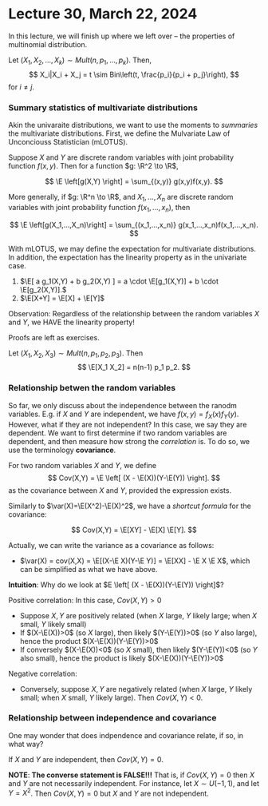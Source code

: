 # Lecture 30, March 22, 2024


In this lecture, we will finish up where we left over -- the properties of multinomial distribution.

::: {.theorem name="Conditional distribution of multinomial"}
Let $(X_1, X_2, \ldots, X_k) \sim Mult(n, p_1, \ldots, p_k)$.
Then,
$$
X_i|X_i + X_j = t \sim Bin\left(t, \frac{p_i}{p_i + p_j}\right),
$$
for $i \neq j$.
:::

### Summary statistics of multivariate distributions

Akin the univaraite distributions, we want to use the moments to *summaries* the multivariate distributions. First, we define the Mulvariate Law of Unconciouss Statistician (mLOTUS).

::: {.definition name="Bivariate LOTUS"}
Suppose $X$ and $Y$ are discrete random variables with joint probability function $f(x,y)$. Then for a function $g: \R^2 \to \R$,

$$
\E \left[g(X,Y) \right] = \sum_{(x,y)} g(x,y)f(x,y).
$$
:::

::: {.definition name="Multivariate LOTUS"}
More generally, if $g:  \R^n \to  \R$, and $X_1,...,X_n$ are discrete random variables with joint probability function $f(x_1,...,x_n)$, then

$$
\E \left[g(X_1,...,X_n)\right] = \sum_{(x_1,...,x_n)} g(x_1,...,x_n)f(x_1,...,x_n).
$$
:::

With mLOTUS, we may define the expectation for multivariate distributions. In addition, the expectation has the linearity property as in the univariate case.

1. $\E[ a g_1(X,Y) + b g_2(X,Y) ] = a \cdot \E[g_1(X,Y)] + b \cdot \E[g_2(X,Y)].$
2. $\E[X+Y] = \E[X] + \E[Y]$

Observation: Regardless of the relationship between the random variables $X$ and $Y$, we HAVE the linearity property!

Proofs are left as exercises.

::: {.lemma name="Expectation for trivariate multinomial"}
Let $(X_1, X_2, X_3) \sim Mult(n, p_1, p_2, p_3)$. Then
$$
\E[X_1 X_2] = n(n-1) p_1 p_2.
$$
:::

### Relationship betwen the random variables

So far, we only discuss about the independence between the ranodm variables. E.g. if $X$ and $Y$ are independent, we have $f(x,y) = f_X(x)f_Y(y)$. However, what if they are not independent? In this case, we say they are dependent. We want to first determine if two random variables are dependent, and then measure how strong the *correlation* is. To do so, we use the terminology **covariance**.

::: {.definition name="Covariance"}
For two random variables $X$ and $Y$, we define 
$$
Cov(X,Y) = \E \left[ (X - \E(X))(Y-\E(Y)) \right].
$$
as the covariance between $X$ and $Y$, provided the expression exists. 
:::

Similarly to $\var(X)=\E(X^2)-\E(X)^2$, we have a *shortcut formula* for the covariance:

$$
Cov(X,Y) = \E[XY] - \E[X] \E[Y].
$$

Actually, we can write the variance as a covariance as follows:

* $\var(X) = cov(X,X) = \E[(X-\E X)(Y-\E Y)] = \E[XX] - \E X \E X$, which can be simplified as what we have above.

**Intuition**:
Why do we look at $E \left[ (X - \E(X))(Y-\E(Y)) \right]$?

Positive correlation: In this case, $Cov(X,Y)>0$

* Suppose $X,Y$ are positively related (when $X$ large, $Y$ likely large; when $X$ small, $Y$ likely small)
* If $(X-\E(X))>0$ (so $X$ large), then likely $(Y-\E(Y))>0$ (so $Y$ also large), hence the product $(X-\E(X))(Y-\E(Y))>0$
* If conversely $(X-\E(X))<0$ (so $X$ small), then likely $(Y-\E(Y))<0$ (so $Y$ also small), hence the product is likely $(X-\E(X))(Y-\E(Y))>0$


Negative correlation:

* Conversely, suppose $X,Y$ are negatively related (when $X$ large, $Y$ likely small; when $X$ small, $Y$ likely large). Then $Cov(X,Y)<0$. 

### Relationship between independence and covariance

One may wonder that does indpendence and covariance relate, if so, in what way?

::: {.theorem}
If $X$ and $Y$ are independent, then $Cov(X,Y)=0$.
:::

**NOTE**: **The converse statement is FALSE!!!** That is, if $Cov(X,Y)=0$ then $X$ and $Y$ are not necessarily independent. For instance,  let $X\sim U(-1,1)$, and let $Y =X^2$. Then $Cov(X,Y)=0$ but $X$ and $Y$ are not independent.